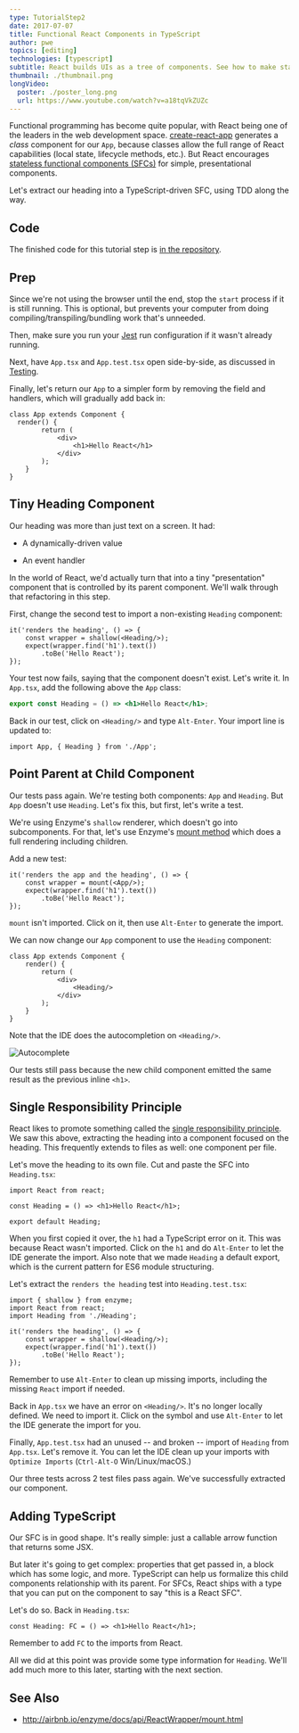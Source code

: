 ```yaml
---
type: TutorialStep2
date: 2017-07-07
title: Functional React Components in TypeScript
author: pwe
topics: [editing]
technologies: [typescript]
subtitle: React builds UIs as a tree of components. See how to make stateless functional component correctly with TypeScript.
thumbnail: ./thumbnail.png
longVideo:
  poster: ./poster_long.png
  url: https://www.youtube.com/watch?v=a18tqVkZUZc
---
```


Functional programming has become quite popular, with React being one of
the leaders in the web development space.
[create-react-app](../../../technologies/cra) generates
a *class* component for our `App`, because classes allow the full range of
React capabilities (local state, lifecycle methods, etc.). But React
encourages
[stateless functional components (SFCs)](https://reactjs.org/docs/components-and-props.html)
for simple, presentational components.

Let's extract our heading into a TypeScript-driven SFC, using TDD
along the way.

## Code

The finished code for this tutorial step is
[in the repository](https://github.com/JetBrains/jetbrains_guide/tree/master/sites/pycharm-guide/demos/tutorials/react_typescript_tdd/functional_components).

## Prep

Since we're not using the browser until the end, stop the `start` process
if it is still running. This is optional, but prevents your computer from
doing compiling/transpiling/bundling work that's unneeded.

Then, make sure you run your [Jest](../../../technologies/jest) run configuration if it
wasn't already running.

Next, have `App.tsx` and `App.test.tsx` open side-by-side, as discussed
in [Testing](../testing/).

Finally, let's return our `App` to a simpler form by removing the field
and handlers, which will gradually add back in:

```typescript{}
class App extends Component {
  render() {
        return (
            <div>
                <h1>Hello React</h1>
            </div>
        );
    }
}
```

## Tiny Heading Component

Our heading was more than just text on a screen. It had:

- A dynamically-driven value

- An event handler

In the world of React, we'd actually turn that into a tiny "presentation"
component that is controlled by its parent component. We'll walk through that
refactoring in this step.

First, change the second test to import a non-existing `Heading`
component:

```typescript{}
it('renders the heading', () => {
    const wrapper = shallow(<Heading/>);
    expect(wrapper.find('h1').text())
        .toBe('Hello React');
});
```

Your test now fails, saying that the component doesn't exist. Let's write it.
In `App.tsx`, add the following above the `App` class:

```jsx
export const Heading = () => <h1>Hello React</h1>;
```

Back in our test, click on `<Heading/>` and type `Alt-Enter`. Your import
line is updated to:

```typescript{}
import App, { Heading } from './App';
```

## Point Parent at Child Component

Our tests pass again. We're testing both components: `App` and `Heading`.
But `App` doesn't use `Heading`. Let's fix this, but first, let's write
a test.

We're using Enzyme's `shallow` renderer, which doesn't go into subcomponents.
For that, let's use Enzyme's
[mount method](http://airbnb.io/enzyme/docs/api/mount.html) which does a
full rendering including children.

Add a new test:

```typescript{}
it('renders the app and the heading', () => {
    const wrapper = mount(<App/>);
    expect(wrapper.find('h1').text())
        .toBe('Hello React');
});
```

`mount` isn't imported. Click on it, then use `Alt-Enter` to generate the
import.

We can now change our `App` component to use the `Heading` component:

```typescript{}
class App extends Component {
    render() {
        return (
            <div>
                <Heading/>
            </div>
        );
    }
}
```

Note that the IDE does the autocompletion on `<Heading/>`.

![Autocomplete](./screenshots/autocomplete.png)

Our tests still pass because the new child component emitted the same result
as the previous inline `<h1>`.

## Single Responsibility Principle

React likes to promote something called the
[single responsibility principle](https://reactjs.org/docs/thinking-in-react.html).
We saw this above, extracting the heading into a component focused on the
heading. This frequently extends to files as well: one component per file.

Let's move the heading to its own file. Cut and paste the SFC into
`Heading.tsx`:

```typescript{}
import React from react;

const Heading = () => <h1>Hello React</h1>;

export default Heading;
```

When you first copied it over, the `h1` had a TypeScript error on it. This
was because React wasn't imported. Click on the `h1` and do `Alt-Enter`
to let the IDE generate the import. Also note that we made `Heading` a
default export, which is the current pattern for ES6 module structuring.

Let's extract the `renders the heading` test into `Heading.test.tsx`:

```typescript{}
import { shallow } from enzyme;
import React from react;
import Heading from './Heading';

it('renders the heading', () => {
    const wrapper = shallow(<Heading/>);
    expect(wrapper.find('h1').text())
        .toBe('Hello React');
});
```

Remember to use `Alt-Enter` to clean up missing imports, including the
missing `React` import if needed.

Back in `App.tsx` we have an error on `<Heading/>`. It's no longer
locally defined. We need to import it. Click on the symbol and use
`Alt-Enter` to let the IDE generate the import for you.

Finally, `App.test.tsx` had an unused -- and broken -- import of
`Heading` from `App.tsx`. Let's remove it. You can let the IDE clean
up your imports with `Optimize Imports` (`Ctrl-Alt-O` Win/Linux/macOS.)

Our three tests across 2 test files pass again. We've successfully extracted
our component.

## Adding TypeScript

Our SFC is in good shape. It's really simple: just a callable arrow function
that returns some JSX.

But later it's going to get complex: properties that get passed in, a block
which has some logic, and more. TypeScript can help us formalize this
child components relationship with its parent. For SFCs, React ships with a
type that you can put on the component to say "this is a React SFC".

Let's do so. Back in `Heading.tsx`:

```typescript{}
const Heading: FC = () => <h1>Hello React</h1>;
```

Remember to add `FC` to the imports from React.

All we did at this point was provide some type information for `Heading`.
We'll add much more to this later, starting with the next section.

## See Also

- http://airbnb.io/enzyme/docs/api/ReactWrapper/mount.html
